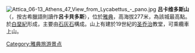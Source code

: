 [[File:Attica_06-13_Athens_47_View_from_Lycabettus_-_pano.jpg|thumb]]
'''吕卡维多斯山'''（{{lang|el|Λυκαβηττός}}，按古希臘語則讀作'''呂卡貝多斯'''），位於[[雅典|雅典]]，高海拔277米，為該城最高點。於[[白堊紀|白堊紀]]形成，主要由[[石灰石|石灰石]]構成。山上有建於19世紀的[[圣乔治|圣乔治]]教堂，可乘纜車上山。

{{雅典地标}}
{{Greece-stub}}

[[Category:雅典旅游景点|Category:雅典旅游景点]]
